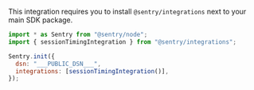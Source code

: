 This integration requires you to install `@sentry/integrations` next to your main SDK package.

<SignInNote />

```javascript {tabTitle: JavaScript}
import * as Sentry from "@sentry/node";
import { sessionTimingIntegration } from "@sentry/integrations";

Sentry.init({
  dsn: "___PUBLIC_DSN___",
  integrations: [sessionTimingIntegration()],
});
```
